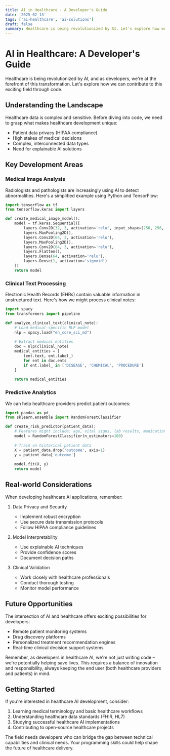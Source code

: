 ```yaml
---
title: AI in Healthcare - A Developer's Guide
date: '2025-02-13'
tags: ['ai-healthcare', 'ai-solutions']
draft: false
summary: Healthcare is being revolutionized by AI. Let's explore how we can contribute to this exciting field through code.
---
```


# AI in Healthcare: A Developer's Guide

Healthcare is being revolutionized by AI, and as developers, we're at the forefront of this transformation. Let's explore how we can contribute to this exciting field through code.

## Understanding the Landscape

Healthcare data is complex and sensitive. Before diving into code, we need to grasp what makes healthcare development unique:
- Patient data privacy (HIPAA compliance)
- High stakes of medical decisions
- Complex, interconnected data types
- Need for explainable AI solutions

## Key Development Areas

### Medical Image Analysis

Radiologists and pathologists are increasingly using AI to detect abnormalities. Here's a simplified example using Python and TensorFlow:

```python
import tensorflow as tf
from tensorflow.keras import layers

def create_medical_image_model():
    model = tf.keras.Sequential([
        layers.Conv2D(32, 3, activation='relu', input_shape=(256, 256, 3)),
        layers.MaxPooling2D(),
        layers.Conv2D(64, 3, activation='relu'),
        layers.MaxPooling2D(),
        layers.Conv2D(64, 3, activation='relu'),
        layers.Flatten(),
        layers.Dense(64, activation='relu'),
        layers.Dense(1, activation='sigmoid')
    ])
    return model
```

### Clinical Text Processing

Electronic Health Records (EHRs) contain valuable information in unstructured text. Here's how we might process clinical notes:

```python
import spacy
from transformers import pipeline

def analyze_clinical_text(clinical_note):
    # Load medical-specific NLP model
    nlp = spacy.load("en_core_sci_md")
    
    # Extract medical entities
    doc = nlp(clinical_note)
    medical_entities = [
        (ent.text, ent.label_) 
        for ent in doc.ents 
        if ent.label_ in ['DISEASE', 'CHEMICAL', 'PROCEDURE']
    ]
    
    return medical_entities
```

### Predictive Analytics

We can help healthcare providers predict patient outcomes:

```python
import pandas as pd
from sklearn.ensemble import RandomForestClassifier

def create_risk_predictor(patient_data):
    # Features might include: age, vital signs, lab results, medications
    model = RandomForestClassifier(n_estimators=100)
    
    # Train on historical patient data
    X = patient_data.drop('outcome', axis=1)
    y = patient_data['outcome']
    
    model.fit(X, y)
    return model
```

## Real-world Considerations

When developing healthcare AI applications, remember:

1. Data Privacy and Security
   - Implement robust encryption
   - Use secure data transmission protocols
   - Follow HIPAA compliance guidelines

2. Model Interpretability
   - Use explainable AI techniques
   - Provide confidence scores
   - Document decision paths

3. Clinical Validation
   - Work closely with healthcare professionals
   - Conduct thorough testing
   - Monitor model performance

## Future Opportunities

The intersection of AI and healthcare offers exciting possibilities for developers:
- Remote patient monitoring systems
- Drug discovery platforms
- Personalized treatment recommendation engines
- Real-time clinical decision support systems

Remember, as developers in healthcare AI, we're not just writing code – we're potentially helping save lives. This requires a balance of innovation and responsibility, always keeping the end user (both healthcare providers and patients) in mind.

## Getting Started

If you're interested in healthcare AI development, consider:
1. Learning medical terminology and basic healthcare workflows
2. Understanding healthcare data standards (FHIR, HL7)
3. Studying successful healthcare AI implementations
4. Contributing to open-source healthcare projects

The field needs developers who can bridge the gap between technical capabilities and clinical needs. Your programming skills could help shape the future of healthcare delivery.
